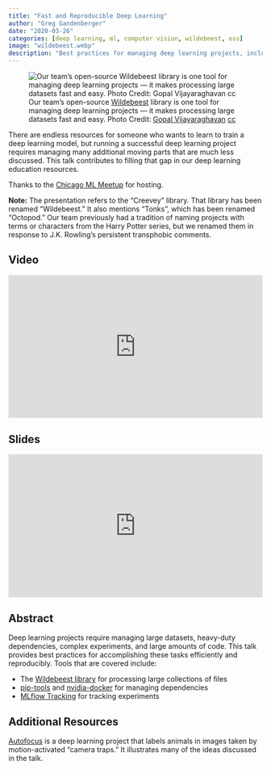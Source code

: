 ```yaml
---
title: "Fast and Reproducible Deep Learning"
author: "Greg Gandenberger"
date: "2020-03-26"
categories: [deep learning, ml, computer vision, wildebeest, oss]
image: "wildebeest.webp"
description: "Best practices for managing deep learning projects, including tools for processing large datasets, managing dependencies, and tracking experiments."
---
```


![Our team's open-source [Wildebeest](https://github.com/gsganden/wildebeest) library is one tool for managing deep learning projects — it makes processing large datasets fast and easy. Photo Credit: [Gopal Vijayaraghavan](https://www.flickr.com/people/t3rmin4t0r/) [cc](https://creativecommons.org/licenses/by/2.0/)](wildebeest.webp)

There are endless resources for someone who wants to learn to train a deep learning model, but running a successful deep learning project requires managing many additional moving parts that are much less discussed. This talk contributes to filling that gap in our deep learning education resources.

Thanks to the [Chicago ML Meetup](https://www.meetup.com/Chicago-ML/) for hosting.

::: {.callout-note}
**Note:** The presentation refers to the "Creevey" library. That library has been renamed "Wildebeest." It also mentions "Tonks", which has been renamed "Octopod." Our team previously had a tradition of naming projects with terms or characters from the Harry Potter series, but we renamed them in response to J.K. Rowling's persistent transphobic comments.
:::

## Video

<div style="position: relative; padding-bottom: 56.25%; height: 0; overflow: hidden;">
  <iframe 
    style="position: absolute; top: 0; left: 0; width: 100%; height: 100%;"
    src="https://www.youtube.com/embed/fgSOIbu_kxY" 
    title="Fast and Reproducible Deep Learning"
    frameborder="0" 
    allow="accelerometer; autoplay; clipboard-write; encrypted-media; gyroscope; picture-in-picture" 
    allowfullscreen>
  </iframe>
</div>

## Slides

<div style="position: relative; padding-bottom: 56.25%; height: 0; overflow: hidden;">
  <iframe 
    style="position: absolute; top: 0; left: 0; width: 100%; height: 100%;"
    src="https://docs.google.com/presentation/d/1onvl0krK4GzSHehcHl6eyjVzTBP3iKGzGal-r-bQtUU/embed?start=false&loop=false&delayms=3000"
    frameborder="0" 
    allowfullscreen="true" 
    mozallowfullscreen="true" 
    webkitallowfullscreen="true">
  </iframe>
</div>

## Abstract

Deep learning projects require managing large datasets, heavy-duty dependencies, complex experiments, and large amounts of code. This talk provides best practices for accomplishing these tasks efficiently and reproducibly. Tools that are covered include:

- The [Wildebeest library](https://github.com/gsganden/wildebeest) for processing large collections of files
- [pip-tools](https://pip.pypa.io/en/stable/installation/) and [nvidia-docker](https://docs.nvidia.com/datacenter/cloud-native/container-toolkit/install-guide.html) for managing dependencies
- [MLflow Tracking](https://mlflow.org/docs/latest/tracking.html) for tracking experiments

## Additional Resources

[Autofocus](https://github.com/uptake/autofocus) is a deep learning project that labels animals in images taken by motion-activated "camera traps." It illustrates many of the ideas discussed in the talk. 